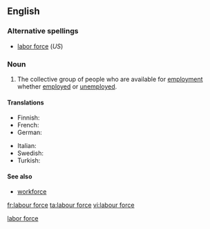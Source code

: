 {{wikipedia|labour force}}
{{also|labor force}}<!--If you edit this entry, please also edit [[labor force]] to ensure these two entries remain synchronized.-->[[Category:Synchronized entries|labor force]]
==English==

===Alternative spellings===
* [[labor force]] (''US'')

===Noun===
{{en-noun|sg=[[labour]] [[force]]|-}}

# The collective group of people who are available for [[employment]] whether [[employed]] or [[unemployed]].

====Translations====
{{trans-top|people available for employment}}
* Finnish: {{t+|fi|työvoima}}
* French: {{t+|fr|main d'œuvre}}
* German: {{t+|de|Arbeitskraft}}
{{trans-mid}}
* Italian: {{t+|it|manodopera|f}}
* Swedish: {{t|sv|arbetskraft|c}}
* Turkish: {{t-|tr|işgücü}}
{{trans-bottom}}

====See also====
* [[workforce]]

[[fr:labour force]]
[[ta:labour force]]
[[vi:labour force]]